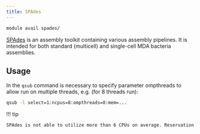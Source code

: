 ```yaml
---
title: SPAdes
---
```

```bash
module avail spades/
```

[SPAdes](https://cab.spbu.ru/software/spades/) is an assembly toolkit containing various assembly pipelines. It is intended for both standard (multicell) and single-cell MDA bacteria assemblies. 

## Usage

In the `qsub` command is necessary to specify parameter ompthreads to allow run on multiple threads, e.g. (for 8 threads run):

```bash
qsub -l select=1:ncpus=8:ompthreads=8:mem=...
```

!!! tip
```bash
SPAdes is not able to utilize more than 6 CPUs on average. Reservation of more than 8 CPUs will not be beneficial for the speedup of calculation.    
```

